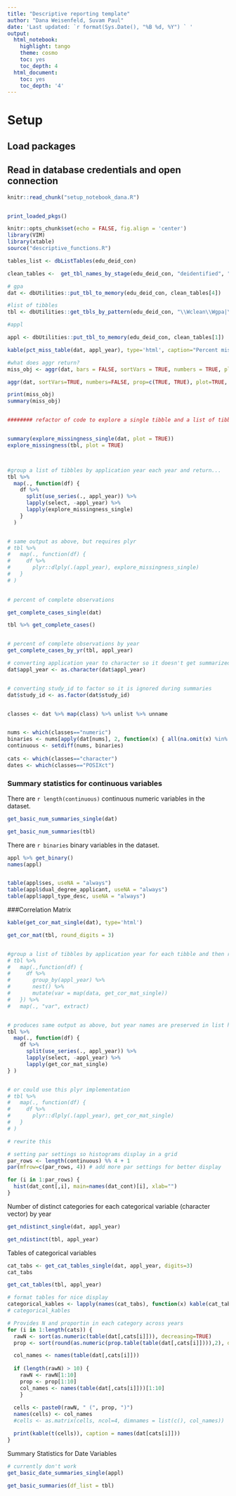 ```yaml
---
title: "Descriptive reporting template"
author: "Dana Weisenfeld, Suvam Paul"
date: 'Last updated: `r format(Sys.Date(), "%B %d, %Y") ` '
output:
  html_notebook:
    highlight: tango
    theme: cosmo
    toc: yes
    toc_depth: 4
  html_document:
    toc: yes
    toc_depth: '4'
---
```


# Setup
## Load packages
## Read in database credentials and open connection

```r
knitr::read_chunk("setup_notebook_dana.R")
```

```r
```

```r
print_loaded_pkgs()
```

```r
knitr::opts_chunk$set(echo = FALSE, fig.align = 'center')
library(VIM)
library(xtable)
source("descriptive_functions.R")
```


```r

tables_list <- dbListTables(edu_deid_con)

clean_tables <-  get_tbl_names_by_stage(edu_deid_con, "deidentified", "clean")

# gpa
dat <- dbUtilities::put_tbl_to_memory(edu_deid_con, clean_tables[4])

#list of tibbles
tbl <- dbUtilities::get_tbls_by_pattern(edu_deid_con, "\\Wclean\\Wgpa|\\Wclean\\Wexperiences")

#appl 

appl <- dbUtilities::put_tbl_to_memory(edu_deid_con, clean_tables[1])

```


```r

kable(pct_miss_table(dat, appl_year), type='html', caption="Percent missing in each variable by year")

```



```r

#what does aggr return?
miss_obj <- aggr(dat, bars = FALSE, sortVars = TRUE, numbers = TRUE, plot = TRUE, cex.axis=.8)

aggr(dat, sortVars=TRUE, numbers=FALSE, prop=c(TRUE, TRUE), plot=TRUE, cex.axis=.8)

print(miss_obj)
summary(miss_obj)


######## refactor of code to explore a single tibble and a list of tibbles#######


summary(explore_missingness_single(dat, plot = TRUE))
explore_missingness(tbl, plot = TRUE)



#group a list of tibbles by application year each year and return...
tbl %>%
  map(., function(df) {
    df %>% 
      split(use_series(., appl_year)) %>% 
      lapply(select, -appl_year) %>%
      lapply(explore_missingness_single)
    } 
  ) 


# same output as above, but requires plyr
# tbl %>%
#   map(., function(df) {
#     df %>% 
#       plyr::dlply(.(appl_year), explore_missingness_single)
#   }
# )
    
```


```r
# percent of complete observations

get_complete_cases_single(dat)

tbl %>% get_complete_cases()


# percent of complete observations by year
get_complete_cases_by_yr(tbl, appl_year)

```


```r

# converting application year to character so it doesn't get summarized with numerics
dat$appl_year <- as.character(dat$appl_year)


# converting study_id to factor so it is ignored during summaries
dat$study_id <- as.factor(dat$study_id)


classes <- dat %>% map(class) %>% unlist %>% unname


nums <- which(classes=="numeric")
binaries <- nums[apply(dat[nums], 2, function(x) { all(na.omit(x) %in% 0:1) })]
continuous <- setdiff(nums, binaries)
  
cats <- which(classes=="character")
dates <- which(classes=="POSIXct")


```

### Summary statistics for continuous variables

There are `r length(continuous)` continuous numeric variables in the dataset.

```r


get_basic_num_summaries_single(dat)

get_basic_num_summaries(tbl)


```

There are `r binaries` binary variables in the dataset. 
 
```r

appl %>% get_binary()
names(appl)


table(appl$ses, useNA = "always")
table(appl$dual_degree_applicant, useNA = "always")
table(appl$appl_type_desc, useNA = "always")


```





###Correlation Matrix

```r

kable(get_cor_mat_single(dat), type='html')

get_cor_mat(tbl, round_digits = 3)


#group a list of tibbles by application year for each tibble and then return?
# tbl %>%
#   map(.,function(df) {
#     df %>% 
#       group_by(appl_year) %>% 
#       nest() %>%
#       mutate(var = map(data, get_cor_mat_single))
#   }) %>%
#   map(., "var", extract) 


# produces same output as above, but year names are preserved in list headers so output is more readable
tbl %>%
  map(., function(df) {
    df %>% 
      split(use_series(., appl_year)) %>% 
      lapply(select, -appl_year) %>%
      lapply(get_cor_mat_single)
} )


# or could use this plyr implementation
# tbl %>%
#   map(., function(df) {
#     df %>%
#       plyr::dlply(.(appl_year), get_cor_mat_single)
#   }
# )


```


```r

# rewrite this

# setting par settings so histograms display in a grid
par_rows <- length(continuous) %% 4 + 1
par(mfrow=c(par_rows, 4)) # add more par settings for better display

for (i in 1:par_rows) {
  hist(dat_cont[,i], main=names(dat_cont)[i], xlab="")
}

```



Number of distinct categories for each categorical variable (character vector) by year
```r


get_ndistinct_single(dat, appl_year) 

get_ndistinct(tbl, appl_year)


```


Tables of categorical variables
```r

cat_tabs <- get_cat_tables_single(dat, appl_year, digits=3)
cat_tabs

get_cat_tables(tbl, appl_year)

# format tables for nice display 
categorical_kables <- lapply(names(cat_tabs), function(x) kable(cat_tabs[[x]], caption = x, type='html'))
# categorical_kables

```


```r

# Provides N and proportin in each category across years
for (i in 1:length(cats)) {
  rawN <- sort(as.numeric(table(dat[,cats[i]])), decreasing=TRUE)
  prop <- sort(round(as.numeric(prop.table(table(dat[,cats[i]]))),2), decreasing=TRUE)

  col_names <- names(table(dat[,cats[i]]))
  
  if (length(rawN) > 10) {
    rawN <- rawN[1:10]
    prop <- prop[1:10]
    col_names <- names(table(dat[,cats[i]]))[1:10]
    }
  
  cells <- paste0(rawN, " (", prop, ")")
  names(cells) <- col_names
  #cells <- as.matrix(cells, ncol=4, dimnames = list(c(), col_names))

  print(kable(t(cells)), caption = names(dat[cats[i]]))
}

```

Summary Statistics for Date Variables
```r

# currently don't work 
get_basic_date_summaries_single(appl)

get_basic_summaries(df_list = tbl)

```